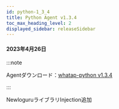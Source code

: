 ```yaml
---
id: python-1_3_4
title: Python Agent v1.3.4
toc_max_heading_level: 2
displayed_sidebar: releaseSidebar
---
```



#### 2023年4月26日

:::note

Agentダウンロード：[whatap-python v1.3.4](https://pypi.org/project/whatap-python/1.3.4/)

:::

<p><Status>New</Status>loguruライブラリInjection追加</p>
